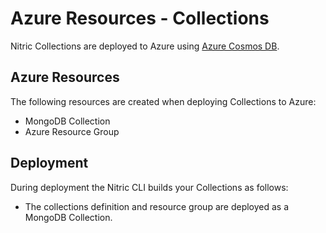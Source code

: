 
# Azure Resources - Collections

Nitric Collections are deployed to Azure using [Azure Cosmos DB](https://azure.microsoft.com/en-us/services/cosmos-db/).

## Azure Resources

The following resources are created when deploying Collections to Azure:

- MongoDB Collection
- Azure Resource Group

## Deployment

During deployment the Nitric CLI builds your Collections as follows:

- The collections definition and resource group are deployed as a MongoDB Collection.
